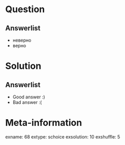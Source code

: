 Question
========


Answerlist
----------
*  неверно
*  верно

Solution
========

Answerlist
----------
*  Good answer :)
*  Bad answer :(

Meta-information
================
exname: 68
extype: schoice
exsolution: 10
exshuffle: 5
